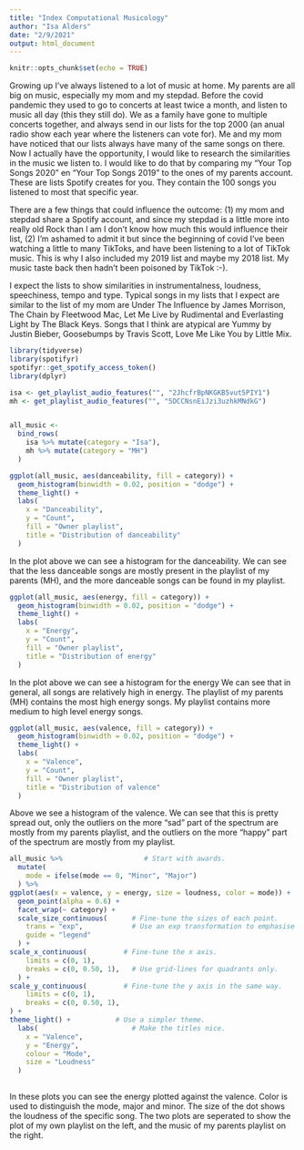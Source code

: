 ```yaml
---
title: "Index Computational Musicology"
author: "Isa Alders"
date: "2/9/2021"
output: html_document
---
```


```r
knitr::opts_chunk$set(echo = TRUE)
```

Growing up I've always listened to a lot of music at home. My parents are all big on music, especially my mom and my stepdad. Before the covid pandemic they used to go to concerts at least twice a month, and listen to music all day (this they still do). We as a family have gone to multiple concerts together, and always send in our lists for the top 2000 (an anual radio show each year where the listeners can vote for). Me and my mom have noticed that our lists always have many of the same songs on there. Now I actually have the opportunity, I would like to research the similarities in the music we listen to. I would like to do that by comparing my "Your Top Songs 2020" en "Your Top Songs 2019" to the ones of my parents account. These are lists Spotify creates for you. They contain the 100 songs you listened to most that specific year.

There are a few things that could influence the outcome: (1) my mom and stepdad share a Spotify account, and since my stepdad is a little more into really old Rock than I am I don't know how much this would influence their list, (2) I'm ashamed to admit it but since the beginning of covid I've been watching a little to many TikToks, and have been listening to a lot of TikTok music. This is why I also included my 2019 list and maybe my 2018 list. My music taste back then hadn't been poisoned by TikTok :-).

I expect the lists to show similarities in instrumentalness, loudness, speechiness, tempo and type. Typical songs in my lists that I expect are similar to the list of my mom are Under The Influence by James Morrison, The Chain by Fleetwood Mac, Let Me Live by Rudimental and Everlasting Light by The Black Keys. Songs that I think are atypical are Yummy by Justin Bieber, Goosebumps by Travis Scott, Love Me Like You by Little Mix.

```r
library(tidyverse)
library(spotifyr)
spotifyr::get_spotify_access_token()
library(dplyr)
```

```r
isa <- get_playlist_audio_features("", "2JhcfrBpNKGKB5vut5PIY1")
mh <- get_playlist_audio_features("", "5DCCNsnEiJzi3uzhkMNdkG")


all_music <-
  bind_rows(
    isa %>% mutate(category = "Isa"),
    mh %>% mutate(category = "MH")
  )

```

```r
ggplot(all_music, aes(danceability, fill = category)) +
  geom_histogram(binwidth = 0.02, position = "dodge") +
  theme_light() +           
  labs(                     
    x = "Danceability",
    y = "Count",
    fill = "Owner playlist",
    title = "Distribution of danceability"
  )
```

In the plot above we can see a histogram for the danceability. We can see that the less danceable songs are mostly present in the playlist of my parents (MH), and the more danceable songs can be found in my playlist. 

```r
ggplot(all_music, aes(energy, fill = category)) +
  geom_histogram(binwidth = 0.02, position = "dodge") +
  theme_light() +           
  labs(                     
    x = "Energy",
    y = "Count",
    fill = "Owner playlist",
    title = "Distribution of energy"
  )
```

In the plot above we can see a histogram for the energy We can see that in general, all songs are relatively high in energy. The playlist of my parents (MH) contains the most high energy songs. My playlist contains more medium to high level energy songs. 

```r
ggplot(all_music, aes(valence, fill = category)) +
  geom_histogram(binwidth = 0.02, position = "dodge") +
  theme_light() +           
  labs(                     
    x = "Valence",
    y = "Count",
    fill = "Owner playlist",
    title = "Distribution of valence"
  )
```

Above we see a histogram of the valence. We can see that this is pretty spread out, only the outliers on the more "sad" part of the spectrum are mostly from my parents playlist, and the outliers on the more "happy" part of the spectrum are mostly from my playlist.

```r
all_music %>%                    # Start with awards.
  mutate(
    mode = ifelse(mode == 0, "Minor", "Major")
  ) %>% 
ggplot(aes(x = valence, y = energy, size = loudness, color = mode)) +
  geom_point(alpha = 0.6) +
  facet_wrap(~ category) +
  scale_size_continuous(      # Fine-tune the sizes of each point.
    trans = "exp",            # Use an exp transformation to emphasise loud.
    guide = "legend"
  ) +
scale_x_continuous(         # Fine-tune the x axis.
    limits = c(0, 1),
    breaks = c(0, 0.50, 1),   # Use grid-lines for quadrants only.
  ) +
scale_y_continuous(         # Fine-tune the y axis in the same way.
    limits = c(0, 1),
    breaks = c(0, 0.50, 1),
) +
theme_light() +           # Use a simpler theme.
  labs(                       # Make the titles nice.
    x = "Valence",
    y = "Energy",
    colour = "Mode",
    size = "Loudness"
  )
  
```

In these plots you can see the energy plotted against the valence. Color is used to distinguish the mode, major and minor. The size of the dot shows the loudness of the specific song. The two plots are seperated to show the plot of my own playlist on the left, and the music of my parents playlist on the right. 

